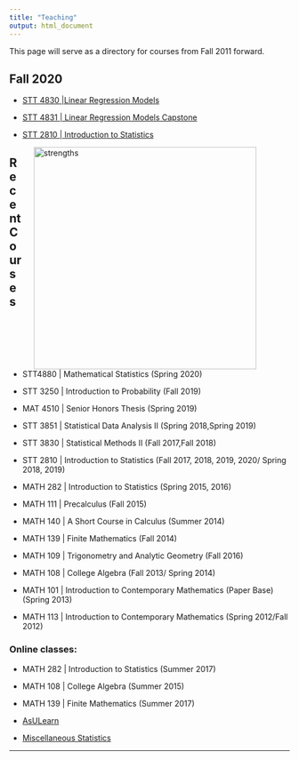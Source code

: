 ```yaml
---
title: "Teaching"
output: html_document
---
```


<i class="glyphicon glyphicon-star"></i> This page will serve as a directory for courses from Fall 2011 forward. <i class="glyphicon glyphicon-thumbs-up"></i>


## Fall 2020

* [STT 4830 |Linear Regression Models]()

* [STT 4831 | Linear Regression Models Capstone]()

* [STT 2810 | Introduction to Statistics](https://www.pearsonmylabandmastering.com/northamerica/)

<!--## 
* [STT 4880 | Mathematical Statistics](https://lasanthiwatagoda.github.io/STT4880SP2020ClassRepo/index.html) 

* [STT 2810 | Introduction to Statistics](https://www.pearsonmylabandmastering.com/northamerica/)
-->
<!--## Fall 2019 

* [STT 3250 | Probability](https://lasanthiwatagoda.github.io/STT3250Fall2019ClassRepo/index.html) 

* [STT 2810 | Introduction to Statistics](https://www.pearsonmylabandmastering.com/northamerica/)-->


<!-- ## Spring 2019 

* [STT 3851 | Statistical Data Analysis II](https://lasanthi-asu.github.io/STT3851ClassRepo/index.html) 

* [STT 2810 | Introduction to Statistics](https://www.pearsonmylabandmastering.com/northamerica/)-->




<!-- ##  Fall 2018

* [STT 3830  - Statistical Methods II](STT3830Fall2017.html) 
* [STT 2810 - Introduction to Statistics](https://www.pearsonmylabandmastering.com/northamerica/) -->


<figure>
<img src="./images/strengths.png" alt="strengths" align="right" hspace="20" style="width:400px;height:400px;">
</figure>



## Recent Courses

* STT4880  | Mathematical Statistics (Spring 2020)

* STT 3250 | Introduction to Probability (Fall 2019)

* MAT 4510 | Senior Honors Thesis (Spring 2019)

* STT 3851 | Statistical Data Analysis II (Spring 2018,Spring 2019)

* STT 3830 | Statistical Methods II  (Fall 2017,Fall 2018)

* STT 2810 | Introduction to Statistics (Fall 2017, 2018, 2019, 2020/ Spring 2018, 2019)

* MATH 282 | Introduction to Statistics  (Spring 2015, 2016)

* MATH 111 | Precalculus   (Fall 2015)

* MATH 140 | A Short Course in Calculus  (Summer 2014)

* MATH 139 | Finite Mathematics  (Fall 2014)

* MATH 109 | Trigonometry and Analytic Geometry (Fall 2016)

* MATH 108 | College Algebra  (Fall 2013/ Spring 2014)

* MATH 101 | Introduction to Contemporary Mathematics (Paper Base)  (Spring 2013)

* MATH 113 | Introduction to Contemporary Mathematics (Spring 2012/Fall 2012)

### Online classes:

* MATH 282 | Introduction to Statistics (Summer 2017)

* MATH 108 | College Algebra  (Summer 2015)

* MATH 139 | Finite Mathematics  (Summer 2017)


* [AsULearn](https://asulearn.appstate.edu/)
* [Miscellaneous Statistics](https://alanarnholt.github.io/GeneralStatistics/)

* * *